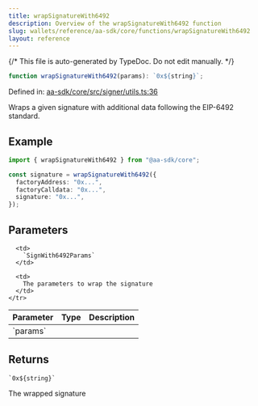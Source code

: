 ```yaml
---
title: wrapSignatureWith6492
description: Overview of the wrapSignatureWith6492 function
slug: wallets/reference/aa-sdk/core/functions/wrapSignatureWith6492
layout: reference
---
```


{/* This file is auto-generated by TypeDoc. Do not edit manually. */}

```ts
function wrapSignatureWith6492(params): `0x${string}`;
```

Defined in: [aa-sdk/core/src/signer/utils.ts:36](https://github.com/alchemyplatform/aa-sdk/blob/ad165355d980f9a16dd388088895bfc851df8656/aa-sdk/core/src/signer/utils.ts#L36)

Wraps a given signature with additional data following the EIP-6492 standard.

## Example

```ts
import { wrapSignatureWith6492 } from "@aa-sdk/core";

const signature = wrapSignatureWith6492({
  factoryAddress: "0x...",
  factoryCalldata: "0x...",
  signature: "0x...",
});
```

## Parameters

<table>
  <thead>
    <tr>
      <th align="left">Parameter</th>
      <th align="left">Type</th>
      <th align="left">Description</th>
    </tr>
  </thead>

  <tbody>
    <tr>
      <td>
        `params`
      </td>

      <td>
        `SignWith6492Params`
      </td>

      <td>
        The parameters to wrap the signature
      </td>
    </tr>

  </tbody>
</table>

## Returns

`` `0x${string}` ``

The wrapped signature
